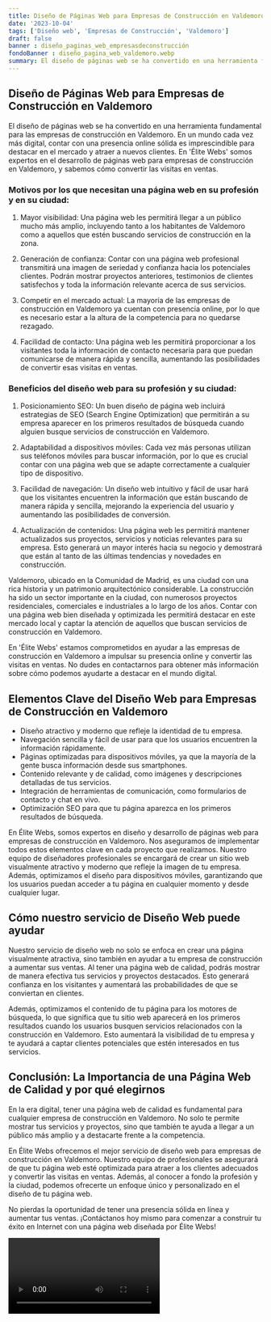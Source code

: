 ```yaml
---
title: Diseño de Páginas Web para Empresas de Construcción en Valdemoro
date: '2023-10-04'
tags: ['Diseño web', 'Empresas de Construcción', 'Valdemoro']
draft: false
banner : diseño_paginas_web_empresasdeconstrucción
fondoBanner : diseño_pagina_web_valdemoro.webp
summary: El diseño de páginas web se ha convertido en una herramienta fundamental para las empresas de construcción en Valdemoro. En un mundo cada vez más digital, contar con una presencia online sólida es imprescindible para destacar en el mercado y atraer a nuevos clientes. En 'Élite Webs' somos expertos en el desarrollo de páginas web para empresas de construcción en Valdemoro, y sabemos cómo convertir las visitas en ventas.
---
```


## Diseño de Páginas Web para Empresas de Construcción en Valdemoro

El diseño de páginas web se ha convertido en una herramienta fundamental para las empresas de construcción en Valdemoro. En un mundo cada vez más digital, contar con una presencia online sólida es imprescindible para destacar en el mercado y atraer a nuevos clientes. En 'Élite Webs' somos expertos en el desarrollo de páginas web para empresas de construcción en Valdemoro, y sabemos cómo convertir las visitas en ventas.

### Motivos por los que necesitan una página web en su profesión y en su ciudad:

1. Mayor visibilidad: Una página web les permitirá llegar a un público mucho más amplio, incluyendo tanto a los habitantes de Valdemoro como a aquellos que estén buscando servicios de construcción en la zona.

2. Generación de confianza: Contar con una página web profesional transmitirá una imagen de seriedad y confianza hacia los potenciales clientes. Podrán mostrar proyectos anteriores, testimonios de clientes satisfechos y toda la información relevante acerca de sus servicios.

3. Competir en el mercado actual: La mayoría de las empresas de construcción en Valdemoro ya cuentan con presencia online, por lo que es necesario estar a la altura de la competencia para no quedarse rezagado.

4. Facilidad de contacto: Una página web les permitirá proporcionar a los visitantes toda la información de contacto necesaria para que puedan comunicarse de manera rápida y sencilla, aumentando las posibilidades de convertir esas visitas en ventas.

### Beneficios del diseño web para su profesión y su ciudad:

1. Posicionamiento SEO: Un buen diseño de página web incluirá estrategias de SEO (Search Engine Optimization) que permitirán a su empresa aparecer en los primeros resultados de búsqueda cuando alguien busque servicios de construcción en Valdemoro.

2. Adaptabilidad a dispositivos móviles: Cada vez más personas utilizan sus teléfonos móviles para buscar información, por lo que es crucial contar con una página web que se adapte correctamente a cualquier tipo de dispositivo.

3. Facilidad de navegación: Un diseño web intuitivo y fácil de usar hará que los visitantes encuentren la información que están buscando de manera rápida y sencilla, mejorando la experiencia del usuario y aumentando las posibilidades de conversión.

4. Actualización de contenidos: Una página web les permitirá mantener actualizados sus proyectos, servicios y noticias relevantes para su empresa. Esto generará un mayor interés hacia su negocio y demostrará que están al tanto de las últimas tendencias y novedades en construcción.

Valdemoro, ubicado en la Comunidad de Madrid, es una ciudad con una rica historia y un patrimonio arquitectónico considerable. La construcción ha sido un sector importante en la ciudad, con numerosos proyectos residenciales, comerciales e industriales a lo largo de los años. Contar con una página web bien diseñada y optimizada les permitirá destacar en este mercado local y captar la atención de aquellos que buscan servicios de construcción en Valdemoro.

En 'Élite Webs' estamos comprometidos en ayudar a las empresas de construcción en Valdemoro a impulsar su presencia online y convertir las visitas en ventas. No dudes en contactarnos para obtener más información sobre cómo podemos ayudarte a destacar en el mundo digital.

<GifSeo />

<Cta />

## Elementos Clave del Diseño Web para Empresas de Construcción en Valdemoro

- Diseño atractivo y moderno que refleje la identidad de tu empresa.
- Navegación sencilla y fácil de usar para que los usuarios encuentren la información rápidamente.
- Páginas optimizadas para dispositivos móviles, ya que la mayoría de la gente busca información desde sus smartphones.
- Contenido relevante y de calidad, como imágenes y descripciones detalladas de tus servicios.
- Integración de herramientas de comunicación, como formularios de contacto y chat en vivo.
- Optimización SEO para que tu página aparezca en los primeros resultados de búsqueda.

En Élite Webs, somos expertos en diseño y desarrollo de páginas web para empresas de construcción en Valdemoro. Nos aseguramos de implementar todos estos elementos clave en cada proyecto que realizamos. Nuestro equipo de diseñadores profesionales se encargará de crear un sitio web visualmente atractivo y moderno que refleje la imagen de tu empresa. Además, optimizamos el diseño para dispositivos móviles, garantizando que los usuarios puedan acceder a tu página en cualquier momento y desde cualquier lugar.

## Cómo nuestro servicio de Diseño Web puede ayudar

Nuestro servicio de diseño web no solo se enfoca en crear una página visualmente atractiva, sino también en ayudar a tu empresa de construcción a aumentar sus ventas. Al tener una página web de calidad, podrás mostrar de manera efectiva tus servicios y proyectos destacados. Esto generará confianza en los visitantes y aumentará las probabilidades de que se conviertan en clientes.

Además, optimizamos el contenido de tu página para los motores de búsqueda, lo que significa que tu sitio web aparecerá en los primeros resultados cuando los usuarios busquen servicios relacionados con la construcción en Valdemoro. Esto aumentará la visibilidad de tu empresa y te ayudará a captar clientes potenciales que estén interesados en tus servicios.

## Conclusión: La Importancia de una Página Web de Calidad y por qué elegirnos

En la era digital, tener una página web de calidad es fundamental para cualquier empresa de construcción en Valdemoro. No solo te permite mostrar tus servicios y proyectos, sino que también te ayuda a llegar a un público más amplio y a destacarte frente a la competencia.

En Élite Webs ofrecemos el mejor servicio de diseño web para empresas de construcción en Valdemoro. Nuestro equipo de profesionales se asegurará de que tu página web esté optimizada para atraer a los clientes adecuados y convertir las visitas en ventas. Además, al conocer a fondo la profesión y la ciudad, podemos ofrecerte un enfoque único y personalizado en el diseño de tu página web.

No pierdas la oportunidad de tener una presencia sólida en línea y aumentar tus ventas. ¡Contáctanos hoy mismo para comenzar a construir tu éxito en Internet con una página web diseñada por Élite Webs!

<Video />

<CtaBot job='Empresas de Construcción' city='Valdemoro'/>

<Gmaps query='Valdemoro+españa+maps' />